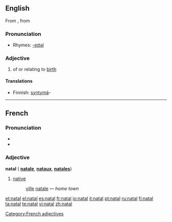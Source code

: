 {{see|Natal|nätäl}}
==English==
From {{etyl|la}} {{term|natalis||lang=la|natal}}, from {{term|nasci||lang=la|to be born}}

===Pronunciation===
* Rhymes: [[Rhymes:English:-eɪtəl|-eɪtəl]]

===Adjective===
{{en-adj}}

# of or relating to [[birth]]

====Translations====
{{trans-top|of or relating to birth}}
* Finnish: [[syntymä]]-
{{trans-mid}}
{{trans-bottom}}

----

==French==

===Pronunciation===
*{{audio|Fr-natal.ogg|audio}}
* {{IPA | /na.tal/}}

===Adjective===
'''natal''' {{m}} ({{f}} '''[[natale]]''', {{m}} {{p}} '''[[nataux]]''', {{f}} {{p}} '''[[natales]]''')

# [[native#English | native]]
#: [[ville#French | ville]] [[natale]]&nbsp;— ''home town''

[[Category:French adjectives]]

[[et:natal]]
[[el:natal]]
[[es:natal]]
[[fr:natal]]
[[io:natal]]
[[it:natal]]
[[pt:natal]]
[[ru:natal]]
[[fi:natal]]
[[ta:natal]]
[[te:natal]]
[[vi:natal]]
[[zh:natal]]